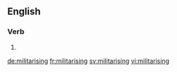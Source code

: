 ==English==

===Verb===
{{head|en}}

# {{present participle of|militarise|lang=en}}

[[de:militarising]]
[[fr:militarising]]
[[sv:militarising]]
[[vi:militarising]]